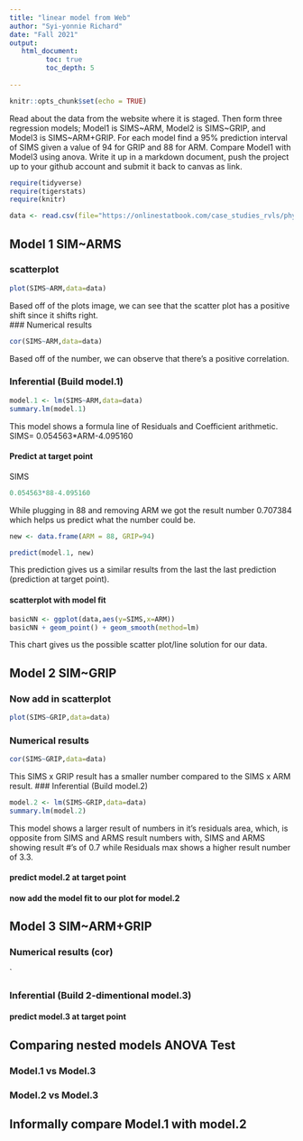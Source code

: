 ```yaml
---
title: "linear model from Web"
author: "Syi-yonnie Richard"
date: "Fall 2021"
output:
   html_document:
         toc: true
         toc_depth: 5
        
---
```


```r
knitr::opts_chunk$set(echo = TRUE)
```

Read about the data from the website where it is staged.  Then form three regression models; Model1 is SIMS~ARM, Model2 is SIMS~GRIP, and Model3 is SIMS~ARM+GRIP. For each model find a 95% prediction interval of SIMS given a value of 94  for GRIP and 88 for ARM. Compare Model1 with Model3 using anova. Write it up in a markdown document, push the project up to your github account and submit it back to canvas as link. 

 


```r
require(tidyverse)
require(tigerstats)
require(knitr)

```

```r
data <- read.csv(file="https://onlinestatbook.com/case_studies_rvls/physical_strength/data.txt",sep="",header=TRUE)  

```

## Model 1 SIM~ARMS

### scatterplot
```r
plot(SIMS~ARM,data=data)
```

Based off of the plots image, we can see that the scatter plot has a positive shift since it shifts right.  
### Numerical results
```r
cor(SIMS~ARM,data=data)
```

Based off of the number, we can observe that there's a positive correlation.  

### Inferential  (Build model.1)

```r
model.1 <- lm(SIMS~ARM,data=data)
summary.lm(model.1)
```

This model shows a formula line of Residuals and Coefficient arithmetic.
SIMS= 0.054563*ARM-4.095160

#### Predict at target point

SIMS

```r
0.054563*88-4.095160
```

While plugging in 88 and removing ARM we got the result number 0.707384 which helps us predict what the number could be.

```r
new <- data.frame(ARM = 88, GRIP=94)
```

```r
predict(model.1, new)
```

This prediction gives us a similar results from the last the last prediction (prediction at target point).

#### scatterplot with model fit
  
```r
basicNN <- ggplot(data,aes(y=SIMS,x=ARM))
basicNN + geom_point() + geom_smooth(method=lm)
```

This chart gives us the possible scatter plot/line solution for our data. 

## Model 2 SIM~GRIP



### Now add in scatterplot
```r
plot(SIMS~GRIP,data=data)
```


### Numerical results 

```r
cor(SIMS~GRIP,data=data)
```

This SIMS x GRIP result has a smaller number compared to the SIMS x ARM result.
### Inferential  (Build model.2)
```r
model.2 <- lm(SIMS~GRIP,data=data)
summary.lm(model.2)
```  

This model shows a larger result of numbers in it's residuals area,
which, is opposite from SIMS and ARMS result numbers with, SIMS and ARMS showing result #'s of 0.7 while Residuals max shows a higher result number of 3.3.

#### predict model.2 at target point

#### now add the model fit to our plot for model.2
  


## Model 3 SIM~ARM+GRIP

### Numerical results (cor)

`
  
### Inferential  (Build 2-dimentional model.3)

#### predict model.3 at target point
  

## Comparing nested models ANOVA Test

### Model.1 vs Model.3
### Model.2 vs Model.3

## Informally compare Model.1 with model.2

